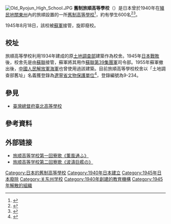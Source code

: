 [[File:Old_Ryojun_High_School.JPG|thumb]]
'''舊制旅順高等學校'''（{{jpn|j=旧制旅順高等学校|hg=きゅうせいりょじゅんこうとうがっこう|rm=Kyūsei-Ryojun-Kōtōgakkō}}）是日本曾於1940年在[[殖民地|殖民地]][[關東州|關東州]]內的旅順設置的一所[[舊制高等學校|舊制高等學校]]<ref name="徐聖凱2012">{{cite book|author=徐聖凱|title=日治時期臺北高等學校與菁英養成|url=https://books.google.com/books?id=HzdiAwAAQBAJ&pg=PA316|year=2012|publisher=Airiti Press|isbn=978-957-752-741-7|page=316}}</ref>，約有學生600名<ref>{{cite book|title=滿洲年鑑|url=https://books.google.com/books?id=N-CPgNQYtQsC&pg=PP555|year=1933|publisher=滿洲文化協會, , 滿洲日日新聞社|page=555}}</ref><ref>{{cite book|title=大连市志: 敎育志|url=https://books.google.com/books?id=01_mAAAAMAAJ|year=2001|publisher=中央文献出版社|isbn=978-7-5073-0983-6|pages=191;200}}</ref>。

1945年8月18日，該校被[[蘇軍|蘇軍]]接管，旋即廢校。

==校址==
{{文物保护单位
|级别 = 省级
|图片 = 
|说明 = 
|名称 = 土地調查部舊址
|坐标 = 
|省名 = 辽宁省
|所在 = [[大连市|大连市]][[旅顺口区|旅顺口区]]潮海街1号
|分类 = 
|时代 = 
|编号 = 9-234
|登录 = 
}}
旅順高等學校利用1934年建成的原[[土地調查部|土地調查部]]建築作為校舍。1945年[[日本戰敗|日本戰敗]]後，校舍先是由[[蘇聯|蘇聯]]接管，蘇軍將其用作[[蘇聯第39集團軍|蘇聯第39集團軍]]司令部。1955年蘇軍撤出後，[[中國人民解放軍海軍|中國人民解放軍海軍]]也曾使用過該建築。目前旅順高等學校校舍以「土地調查部舊址」名義獲登錄為[[辽宁省文物保护单位|遼寧省文物保護單位]]<ref>{{cite web |title=土地调查部旧址 |url=http://www.bytravel.cn/landscape/110/tudidiaochabujiuzhi.html |website=博雅旅游网 |accessdate=2020-12-11}}</ref>，登錄編號為9-234。

==參見==
*[[臺灣總督府臺北高等學校|臺灣總督府臺北高等學校]]

==參考資料==
{{reflist}}

[[Category:日本的舊制高等學校|Category:日本的舊制高等學校]]
[[Category:1940年日本建立|Category:1940年日本建立]]
[[Category:1945年日本廢除|Category:1945年日本廢除]]
[[Category:关东州学校|Category:关东州学校]]
[[Category:1940年創建的教育機構|Category:1940年創建的教育機構]]
[[Category:1945年解散的組織|Category:1945年解散的組織]]

==外部链接==
*[https://www.bilibili.com/video/BV1zs411b7wa?spm_id_from=333.337.search-card.all.click 旅顺高等学校第一回寮歌《薫風通ふ》]
*[https://www.youtube.com/watch?v=pOIAyvQjOzw 旅顺高等学校第二回寮歌《波濤巨艦の》] {{Wayback|url=https://www.youtube.com/watch?v=pOIAyvQjOzw |date=20220506120702 }}